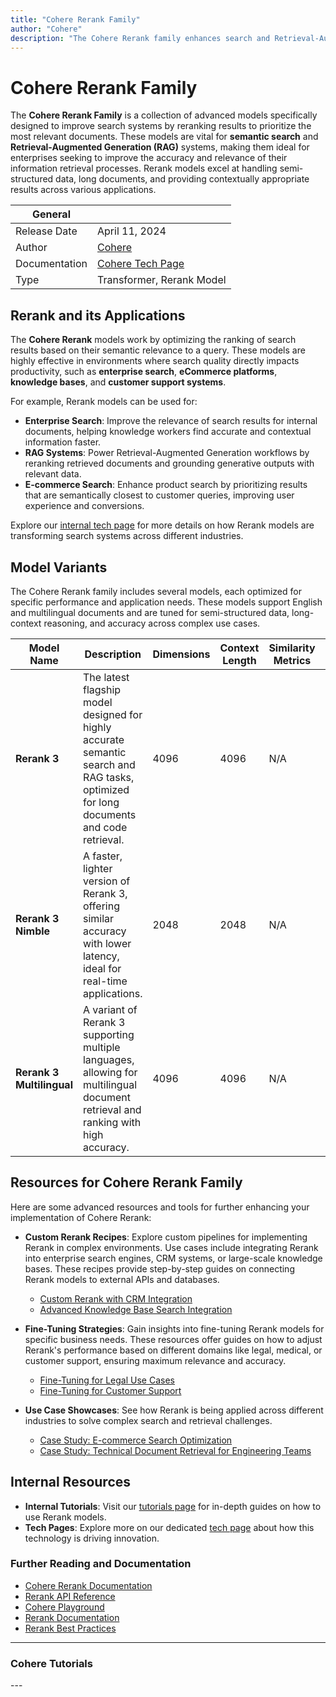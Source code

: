 ```yaml
---
title: "Cohere Rerank Family"
author: "Cohere"
description: "The Cohere Rerank family enhances search and Retrieval-Augmented Generation (RAG) systems by optimizing the ranking of results for maximum relevance."
---
```


# Cohere Rerank Family

The **Cohere Rerank Family** is a collection of advanced models specifically designed to improve search systems by reranking results to prioritize the most relevant documents. These models are vital for **semantic search** and **Retrieval-Augmented Generation (RAG)** systems, making them ideal for enterprises seeking to improve the accuracy and relevance of their information retrieval processes. Rerank models excel at handling semi-structured data, long documents, and providing contextually appropriate results across various applications.

| General  |  |
| --- | --- |
| Release Date | April 11, 2024 |
| Author | [Cohere](https://cohere.ai/) |
| Documentation | [Cohere Tech Page](https://lablab.ai/tech/cohere) |
| Type | Transformer, Rerank Model |

## Rerank and its Applications

The **Cohere Rerank** models work by optimizing the ranking of search results based on their semantic relevance to a query. These models are highly effective in environments where search quality directly impacts productivity, such as **enterprise search**, **eCommerce platforms**, **knowledge bases**, and **customer support systems**.

For example, Rerank models can be used for:
- **Enterprise Search**: Improve the relevance of search results for internal documents, helping knowledge workers find accurate and contextual information faster.
- **RAG Systems**: Power Retrieval-Augmented Generation workflows by reranking retrieved documents and grounding generative outputs with relevant data.
- **E-commerce Search**: Enhance product search by prioritizing results that are semantically closest to customer queries, improving user experience and conversions.

Explore our [internal tech page](https://lablab.ai/tech/cohere) for more details on how Rerank models are transforming search systems across different industries.

## Model Variants

The Cohere Rerank family includes several models, each optimized for specific performance and application needs. These models support English and multilingual documents and are tuned for semi-structured data, long-context reasoning, and accuracy across complex use cases.

| Model Name                    | Description                                                                               | Dimensions | Context Length | Similarity Metrics                                 | Endpoints           |
| ----------------------------- | ----------------------------------------------------------------------------------------- | ---------- | -------------- | ------------------------------------------------ | ------------------- |
| **Rerank 3**                   | The latest flagship model designed for highly accurate semantic search and RAG tasks, optimized for long documents and code retrieval. | 4096       | 4096            | N/A                                               | Rerank, Search      |
| **Rerank 3 Nimble**            | A faster, lighter version of Rerank 3, offering similar accuracy with lower latency, ideal for real-time applications.               | 2048       | 2048            | N/A                                               | Rerank, Search      |
| **Rerank 3 Multilingual**      | A variant of Rerank 3 supporting multiple languages, allowing for multilingual document retrieval and ranking with high accuracy.  | 4096       | 4096            | N/A                                               | Rerank, Search      |

## Resources for Cohere Rerank Family

Here are some advanced resources and tools for further enhancing your implementation of Cohere Rerank:

- **Custom Rerank Recipes**: Explore custom pipelines for implementing Rerank in complex environments. Use cases include integrating Rerank into enterprise search engines, CRM systems, or large-scale knowledge bases. These recipes provide step-by-step guides on connecting Rerank models to external APIs and databases.
  - [Custom Rerank with CRM Integration](#)
  - [Advanced Knowledge Base Search Integration](#)

- **Fine-Tuning Strategies**: Gain insights into fine-tuning Rerank models for specific business needs. These resources offer guides on how to adjust Rerank's performance based on different domains like legal, medical, or customer support, ensuring maximum relevance and accuracy.
  - [Fine-Tuning for Legal Use Cases](#)
  - [Fine-Tuning for Customer Support](#)

- **Use Case Showcases**: See how Rerank is being applied across different industries to solve complex search and retrieval challenges.
  - [Case Study: E-commerce Search Optimization](#)
  - [Case Study: Technical Document Retrieval for Engineering Teams](#)

## Internal Resources

- **Internal Tutorials**: Visit our [tutorials page](https://lablab.ai/t) for in-depth guides on how to use Rerank models.
- **Tech Pages**: Explore more on our dedicated [tech page](https://lablab.ai/tech/cohere) about how this technology is driving innovation.

### Further Reading and Documentation

- [Cohere Rerank Documentation](https://docs.cohere.ai)
- [Rerank API Reference](https://docs.cohere.ai/reference/rerank)
- [Cohere Playground](https://dashboard.cohere.ai/playground)
- [Rerank Documentation](https://docs.cohere.ai/docs/reranking)
- [Rerank Best Practices](https://docs.cohere.ai/docs/reranking-best-practices)
  
___

### Cohere Tutorials
<TechTutorials/>
---

